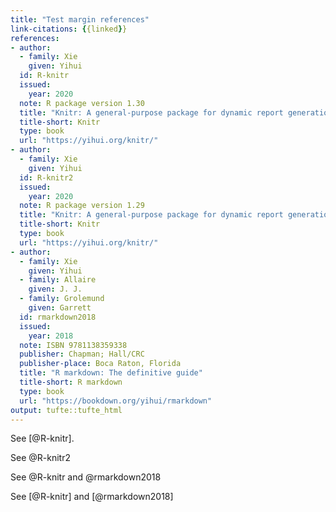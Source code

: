 ```yaml
---
title: "Test margin references"
link-citations: {{linked}}
references:
- author:
  - family: Xie
    given: Yihui
  id: R-knitr
  issued: 
    year: 2020
  note: R package version 1.30
  title: "Knitr: A general-purpose package for dynamic report generation in r"
  title-short: Knitr
  type: book
  url: "https://yihui.org/knitr/"
- author:
  - family: Xie
    given: Yihui
  id: R-knitr2
  issued: 
    year: 2020
  note: R package version 1.29
  title: "Knitr: A general-purpose package for dynamic report generation in r - duplicate"
  title-short: Knitr
  type: book
  url: "https://yihui.org/knitr/"
- author:
  - family: Xie
    given: Yihui
  - family: Allaire
    given: J. J.
  - family: Grolemund
    given: Garrett
  id: rmarkdown2018
  issued: 
    year: 2018
  note: ISBN 9781138359338
  publisher: Chapman; Hall/CRC
  publisher-place: Boca Raton, Florida
  title: "R markdown: The definitive guide"
  title-short: R markdown
  type: book
  url: "https://bookdown.org/yihui/rmarkdown"
output: tufte::tufte_html
---
```


See [@R-knitr]. 

See @R-knitr2

See @R-knitr and @rmarkdown2018

See [@R-knitr] and [@rmarkdown2018]
